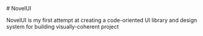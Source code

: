 
<Meta title="NovelUI Introduction" />
<div>
# NovelUI

<p>
  NovelUI is my first attempt at creating a code-oriented UI library and design
  system for building visually-coherent project
</p>

</div>

